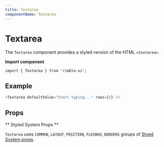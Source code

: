 ```yaml
---
title: Textarea
componentName: Textarea
---
```



# Textarea

The `Textarea` component provides a styled version of the HTML `<textarea>`.

**Import component**

```lang=jsx
import { Textarea } from 'rimble-ui';
```

## Example

```js is=react-live
<Textarea defaultValue="Start typing..." rows={4} />
```

## Props

<PropsTable propMetaData={props.propMetaData} />

** Styled System Props **

`Textarea` uses `COMMON`, `LAYOUT`, `POSITION`, `FLEXBOX`, `BORDERS` groups of [Styed System props](/components/rimble-ui/system-props).
